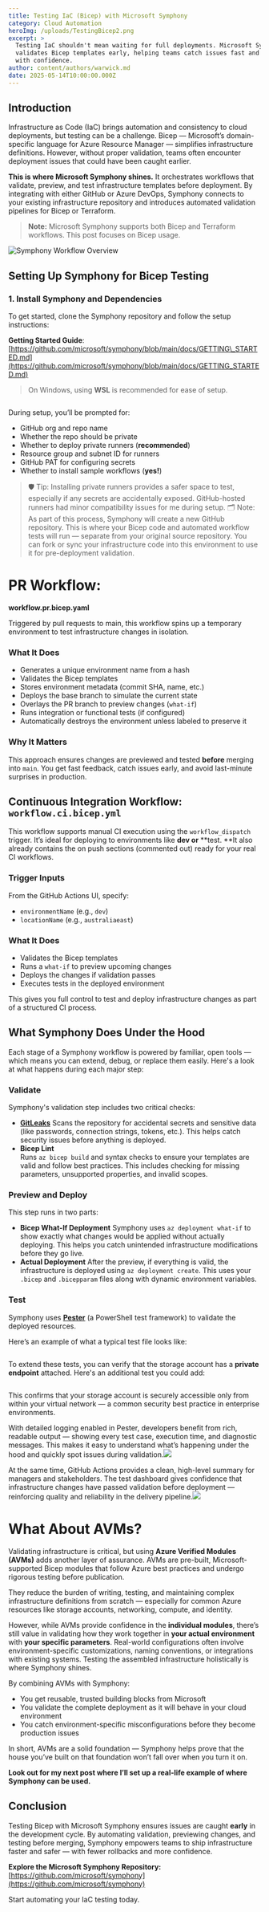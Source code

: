 ```yaml
---
title: Testing IaC (Bicep) with Microsoft Symphony
category: Cloud Automation
heroImg: /uploads/TestingBicep2.png
excerpt: >
  Testing IaC shouldn't mean waiting for full deployments. Microsoft Symphony
  validates Bicep templates early, helping teams catch issues fast and deploy
  with confidence.
author: content/authors/warwick.md
date: 2025-05-14T10:00:00.000Z
---
```


## Introduction

Infrastructure as Code (IaC) brings automation and consistency to cloud deployments, but testing can be a challenge. Bicep — Microsoft’s domain-specific language for Azure Resource Manager — simplifies infrastructure definitions. However, without proper validation, teams often encounter deployment issues that could have been caught earlier.

**This is where Microsoft Symphony shines.** It orchestrates workflows that validate, preview, and test infrastructure templates before deployment. By integrating with either GitHub or Azure DevOps, Symphony connects to your existing infrastructure repository and introduces automated validation pipelines for Bicep or Terraform.

> **Note:** Microsoft Symphony supports both Bicep and Terraform workflows. This post focuses on Bicep usage.

![Symphony Workflow Overview](/uploads/TestingBicep2.png)

## Setting Up Symphony for Bicep Testing

### 1. Install Symphony and Dependencies

To get started, clone the Symphony repository and follow the setup instructions:

**Getting Started Guide**: [https://github.com/microsoft/symphony/blob/main/docs/GETTING\_STARTED.md](https://github.com/microsoft/symphony/blob/main/docs/GETTING_STARTED.md)

> On Windows, using **WSL** is recommended for ease of setup.

```bash
```

During setup, you’ll be prompted for:

* GitHub org and repo name
* Whether the repo should be private
* Whether to deploy private runners (**recommended**)
* Resource group and subnet ID for runners
* GitHub PAT for configuring secrets
* Whether to install sample workflows (**yes!**)

> 🛡️ Tip: Installing private runners provides a safer space to test, especially if any secrets are accidentally exposed. GitHub-hosted runners had minor compatibility issues for me during setup.
> 🗂️ Note: As part of this process, Symphony will create a new GitHub repository. This is where your Bicep code and automated workflow tests will run — separate from your original source repository. You can fork or sync your infrastructure code into this environment to use it for pre-deployment validation.

# PR Workflow:

**workflow\.pr.bicep.yaml**

Triggered by pull requests to main, this workflow spins up a temporary environment to test infrastructure changes in isolation.

### What It Does

* Generates a unique environment name from a hash
* Validates the Bicep templates
* Stores environment metadata (commit SHA, name, etc.)
* Deploys the base branch to simulate the current state
* Overlays the PR branch to preview changes (`what-if`)
* Runs integration or functional tests (if configured)
* Automatically destroys the environment unless labeled to preserve it

### Why It Matters

This approach ensures changes are previewed and tested **before** merging into `main`. You get fast feedback, catch issues early, and avoid last-minute surprises in production.

## Continuous Integration Workflow: `workflow.ci.bicep.yml`

This workflow supports manual CI execution using the `workflow_dispatch` trigger. It’s ideal for deploying to environments like **dev or** \*\*test.  \*\*It also already contains the on push sections (commented out) ready for your real CI workflows.

### Trigger Inputs

From the GitHub Actions UI, specify:

* `environmentName` (e.g., `dev`)
* `locationName` (e.g., `australiaeast`)

### What It Does

* Validates the Bicep templates
* Runs a `what-if` to preview upcoming changes
* Deploys the changes if validation passes
* Executes tests in the deployed environment

This gives you full control to test and deploy infrastructure changes as part of a structured CI process.

## What Symphony Does Under the Hood

Each stage of a Symphony workflow is powered by familiar, open tools — which means you can extend, debug, or replace them easily. Here's a look at what happens during each major step:

### Validate

Symphony's validation step includes two critical checks:

* **[GitLeaks](https://github.com/gitleaks/gitleaks)**
  Scans the repository for accidental secrets and sensitive data (like passwords, connection strings, tokens, etc.). This helps catch security issues before anything is deployed.
* **Bicep Lint**\
  Runs `az bicep build` and syntax checks to ensure your templates are valid and follow best practices. This includes checking for missing parameters, unsupported properties, and invalid scopes.

### Preview and Deploy

This step runs in two parts:

* **Bicep What-If Deployment**
  Symphony uses `az deployment what-if` to show exactly what changes would be applied without actually deploying. This helps you catch unintended infrastructure modifications before they go live.
* **Actual Deployment**
  After the preview, if everything is valid, the infrastructure is deployed using `az deployment create`. This uses your `.bicep` and `.bicepparam` files along with dynamic environment variables.

### Test

Symphony uses **[Pester](https://pester.dev/)** (a PowerShell test framework) to validate the deployed resources.

Here’s an example of what a typical test file looks like:

```powershell
```

To extend these tests, you can verify that the storage account has a **private endpoint** attached. Here's an additional test you could add:

```powershell
```

This confirms that your storage account is securely accessible only from within your virtual network — a common security best practice in enterprise environments.

With detailed logging enabled in Pester, developers benefit from rich, readable output — showing every test case, execution time, and diagnostic messages. This makes it easy to understand what’s happening under the hood and quickly spot issues during validation.![](/uploads/Screenshot%202025-05-15%20214500.png)

At the same time, GitHub Actions provides a clean, high-level summary for managers and stakeholders. The test dashboard gives confidence that infrastructure changes have passed validation before deployment — reinforcing quality and reliability in the delivery pipeline.![](/uploads/Symphony2.png)

# What About AVMs?

Validating infrastructure is critical, but using **Azure Verified Modules (AVMs)** adds another layer of assurance. AVMs are pre-built, Microsoft-supported Bicep modules that follow Azure best practices and undergo rigorous testing before publication.

They reduce the burden of writing, testing, and maintaining complex infrastructure definitions from scratch — especially for common Azure resources like storage accounts, networking, compute, and identity.

However, while AVMs provide confidence in the **individual modules**, there’s still value in validating how they work together in **your actual environment** with **your specific parameters**. Real-world configurations often involve environment-specific customizations, naming conventions, or integrations with existing systems. Testing the assembled infrastructure holistically is where Symphony shines.

By combining AVMs with Symphony:

* You get reusable, trusted building blocks from Microsoft
* You validate the complete deployment as it will behave in your cloud environment
* You catch environment-specific misconfigurations before they become production issues

In short, AVMs are a solid foundation — Symphony helps prove that the house you’ve built on that foundation won’t fall over when you turn it on.

**Look out for my next post where I’ll set up a real-life example of where Symphony can be used.**

## Conclusion

Testing Bicep with Microsoft Symphony ensures issues are caught **early** in the development cycle. By automating validation, previewing changes, and testing before merging, Symphony empowers teams to ship infrastructure faster and safer — with fewer rollbacks and more confidence.

**Explore the Microsoft Symphony Repository:**\
[https://github.com/microsoft/symphony](https://github.com/microsoft/symphony)

Start automating your IaC testing today.

